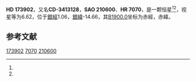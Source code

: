 {{Starbox begin
| name = HD 173902
}}
{{Starbox observe
| epoch = [[J2000.0|J2000.0]]
| constell = {{星座名待查}}<ref name=SIMBAD>{{cite web
 | url=http://simbad.u-strasbg.fr/simbad/sim-id?Ident=HR+7070
 | title =Pulsating variable Star
 | publisher=Centre de Données astronomiques de Strasbourg
 | work=SIMBAD
 | accessdate=2012-07-13}}</ref><ref name=DATA>{{cite web
 | url=http://vizier.u-strasbg.fr/viz-bin/VizieR-5?-out.add=.&-source=5050&-corr=PK=HR&-out.max=9999&HR=7070
 | title=VizieR Detailed Page
 | accessdate=2012-07-13
 | archive-date=2016-03-05
 | archive-url=https://web.archive.org/web/20160305003545/http://vizier.u-strasbg.fr/viz-bin/VizieR-5?-out.add=.&-source=5050&-corr=PK=HR&-out.max=9999&HR=7070
 | dead-url=no
 }}</ref>
| 星官 = 
| ra = {{RA|18|49|17.2}}<ref name=SIMBAD /><ref name=DATA />
| dec = {{DEC|-34|44|55}}<ref name=SIMBAD /><ref name=DATA />
| appmag_v = 6.62<ref name=SIMBAD /><ref name=DATA />
}}
{{Starbox character
| class = K1IVCNIII<ref name=SIMBAD /><ref name=DATA />
| b-v = 1.08<ref name=SIMBAD /><ref name=DATA />
| u-b = <ref name=SIMBAD /><ref name=DATA />
| r-i = <ref name=SIMBAD /><ref name=DATA />
| variable = 
}}
{{Starbox astrometry
| radial_v = 
| prop_mo_ra = -61
| parallax = 
| p_error = 
}}
{{Starbox catalog
| names =CD-3413128，[[SAO星表|SAO]] 210600，[[HD星表|HD]] 173902，[[HR星表|HR]] 7070}}
{{Starbox reference |Simbad=HR+7070}}
{{Starbox end}}

'''HD 173902'''，又名'''CD-3413128'''，'''SAO 210600'''、'''HR 7070'''，是一颗恒星<ref name=SIMBAD /><ref name=DATA />，视星等为6.62，位于[[銀道座標系|銀經]]1.06，[[銀道座標系|銀緯]]-14.66，其[[B1900.0|B1900.0]]坐标为赤經{{RA|18|42|38.4}}，赤緯{{DEC|-34|-14.66|25}}。

== 参考文献 ==
{{reflist}}

{{star-stub}}

[[Category:HD和HDE天體|173902]]
[[Category:HR天體|7070]]
[[Category:SAO天體|210600]]